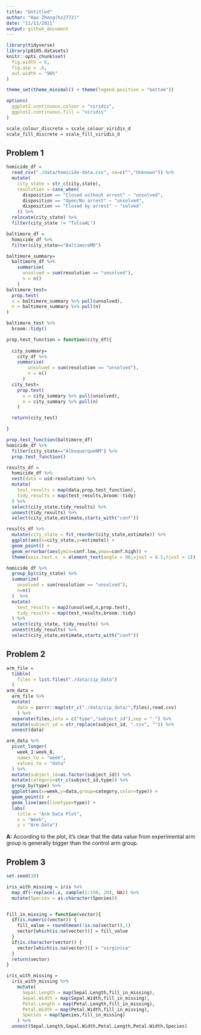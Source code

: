 ```yaml
---
title: "Untitled"
author: "Hao Zheng(hz2772)"
date: "11/11/2021"
output: github_document
---
```


```r
library(tidyverse)
library(p8105.datasets)
knitr::opts_chunk$set(
  fig.width = 6,
  fig.asp = .6,
  out.width = "90%"
)

theme_set(theme_minimal() + theme(legend.position = "bottom"))

options(
  ggplot2.continuous.colour = "viridis",
  ggplot2.continuous.fill = "viridis"
)

scale_colour_discrete = scale_colour_viridis_d
scale_fill_discrete = scale_fill_viridis_d
```
## Problem 1
```r
homicide_df = 
  read_csv("./data/homicide-data.csv", na=c("","Unknown")) %>%
  mutate(
    city_state = str_c(city,state),
    resolution = case_when(
      disposition == "Closed without arrest" ~ "unsolved",
      disposition == "Open/No arrest" ~ "unsolved",
      disposition == "Closed by arrest" ~ "solved"
    )) %>%
  relocate(city_state) %>%
  filter(city_state != "TulsaAL")
```

```r
baltimore_df = 
  homicide_df %>%
  filter(city_state=="BaltimoreMD")

baltimore_summary=
  baltimore_df %>%
    summarise(
      unsolved = sum(resolution == "unsolved"),
      n = n()
    ) 
baltimore_test=
  prop.test(
  x = baltimore_summary %>% pull(unsolved),
  n = baltimore_summary %>% pull(n)
)

baltimore_test %>%
  broom::tidy()
```

```r
prop.test_function = function(city_df){
  
  city_summary=
    city_df %>%
    summarise(
        unsolved = sum(resolution == "unsolved"),
        n = n()
      ) 
  city_test=
    prop.test(
      x = city_summary %>% pull(unsolved),
      n = city_summary %>% pull(n)
    )

  return(city_test)

}

prop.test_function(baltimore_df)
homicide_df %>% 
  filter(city_state=="AlbuquerqueNM") %>%
  prop.test_function()
```

```r
results_df = 
  homicide_df %>%
  nest(data = uid:resolution) %>%
  mutate(
    test_results = map(data,prop.test_function),
    tidy_results = map(test_results,broom::tidy)
  ) %>%
  select(city_state,tidy_results) %>%
  unnest(tidy_results) %>%
  select(city_state,estimate,starts_with("conf"))
```

```r
results_df %>%
  mutate(city_state = fct_reorder(city_state,estimate)) %>%
  ggplot(aes(x=city_state,y=estimate)) +
  geom_point() +
  geom_errorbar(aes(ymin=conf.low,ymax=conf.high)) +
  theme(axis.text.x  = element_text(angle = 90,vjust = 0.5,hjust = 1))
```

```r
homicide_df %>%
  group_by(city_state) %>%
  summarize(
    unsolved = sum(resolution == "unsolved"),
    n=n()
  )  %>%
  mutate(
    test_results = map2(unsolved,n,prop.test),
    tidy_results = map(test_results,broom::tidy)
  ) %>%
  select(city_state, tidy_results) %>%
  unnest(tidy_results) %>%
  select(city_state,estimate,starts_with("conf"))
```

## Problem 2
```r
arm_file =
  tibble(
    files = list.files("./data/zip_data")
  ) 
arm_data = 
  arm_file %>%
  mutate(
    data = purrr::map(str_c("./data/zip_data/",files),read.csv)
    ) %>%
  separate(files,into = c("type","subject_id"),sep = "_") %>%
  mutate(subject_id = str_replace(subject_id, ".csv", "")) %>%
  unnest(data) 

arm_data %>% 
  pivot_longer(
    week_1:week_8,
    names_to = "week",
    values_to = "data"
  ) %>%
  mutate(subject_id=as.factor(subject_id)) %>%
  mutate(category=str_c(subject_id,type)) %>%
  group_by(type) %>%
  ggplot(aes(x=week,y=data,group=category,color=type)) + 
  geom_point() + 
  geom_line(aes(linetype=type)) +
  labs(
    title = "Arm Data Plot",
    x = "Week",
    y = "Arm Data")
```

**A:** According to the plot, it's clear that the data value from experimental arm group is generally bigger than the control arm group. 


## Problem 3
```r
set.seed(10)

iris_with_missing = iris %>% 
  map_df(~replace(.x, sample(1:150, 20), NA)) %>%
  mutate(Species = as.character(Species))


fill_in_missing = function(vector){
  if(is.numeric(vector)) {
    fill_value = round(mean(!is.na(vector)),1)
    vector[which(is.na(vector))] = fill_value
  }
  if(is.character(vector)) {
    vector[which(is.na(vector))] = "virginica"
  }
  return(vector)
}

iris_with_missing = 
  iris_with_missing %>%
    mutate(
      Sepal.Length = map(Sepal.Length,fill_in_missing),
      Sepal.Width = map(Sepal.Width,fill_in_missing),
      Petal.Length = map(Petal.Length,fill_in_missing),
      Petal.Width = map(Petal.Width,fill_in_missing),
      Species = map(Species,fill_in_missing)
    ) %>% 
  unnest(Sepal.Length,Sepal.Width,Petal.Length,Petal.Width,Species)

```                                        



